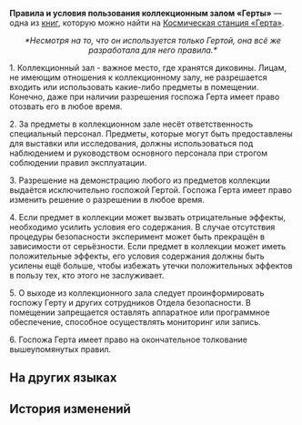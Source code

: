 {{Книга Инфобокс
|id           = 137
|Название     = Правила и условия пользования коллекционным залом «Герты»
|Изображение  = Item Journal.png
|Мир          = Космическая станция «Герта»
|Томов        = 1
|Автор        = <!--нужно добавить-->
|Описание     = Правила и условия пользования коллекционным залом, хотя только госпожа Герта может входить в него.
|Том1         = {{tx}}
|Источник1    = {{tx|Отсутствует источник}}
|Персонажи    = 
|Фракции      = 
}}
'''Правила и условия пользования коллекционным залом «Герты»''' — одна из [[Книги|книг]], которую можно найти на [[Космическая станция «Герта»]].
<!--
==Получение==
<gallery>
Книга НАЗВАНИЕ.png|НАЗВАНИЕ
Локация НАЗВАНИЕ.png|Расположение на карте. Ближайший пространственный якорь «[[НАЗВАНИЕ]]»
</gallery>
-->
<div align="center">''*Несмотря на то, что он используется только Гертой, она всё же разработала для него правила.*''</div>

1. Коллекционный зал - важное место, где хранятся диковины. Лицам, не имеющим отношения к коллекционному залу, не разрешается входить или использовать какие-либо предметы в помещении. Конечно, даже при наличии разрешения госпожа Герта имеет право отозвать его в любое время.

2. За предметы в коллекционном зале несёт ответственность специальный персонал. Предметы, которые могут быть предоставлены для выставки или исследования, должны использоваться под наблюдением и руководством основного персонала при строгом соблюдении правил эксплуатации.

3. Разрешение на демонстрацию любого из предметов коллекции выдаётся исключительно госпожой Гертой. Госпожа Герта имеет право изменить решение о разрешении в любое время.

4. Если предмет в коллекции может вызвать отрицательные эффекты, необходимо усилить условия его содержания. В случае отсутствия процедуры безопасности эксперимент может быть прекращён в зависимости от серьёзности. Если предмет в коллекции может иметь положительные эффекты, его условия содержания должны быть усилены ещё больше, чтобы избежать утечки положительных эффектов в пользу тех, кто этого не заслуживает.

5. О выходе из коллекционного зала следует проинформировать госпожу Герту и других сотрудников Отдела безопасности. В помещении запрещается оставлять аппаратное или программное обеспечение, способное осуществлять мониторинг или запись.

6. Госпожа Герта имеет право на окончательное толкование вышеупомянутых правил.

==На других языках==
{{На других языках
|en   = Herta Collection Room Code of Conduct
|zhs  = 黑塔藏品间使用守则
|zht  = 黑塔收藏間使用守則
|ja   = ヘルタコレクションルーム使用規則
|ko   = 헤르타 소장실 사용 수칙
|es   = Condiciones para el uso de la sala de colecciones de Herta
|fr   = Code de conduite de la salle des collections de Herta
|ru   = Правила и условия пользования коллекционным залом «Герты»
|th   = กฎการใช้งาน Herta Collection Room
|vi   = Quy Tắc Sử Dụng Phòng Sưu Tập Của Herta
|de   = Verhaltenskodex von Hertas Sammlungsraum
|id   = Syarat dan Ketentuan Penggunaan Ruang Koleksi Herta
|pt   = Código de Conduta da Sala de Coleção de Herta
}}

==История изменений==
{{История изменений|2.7}}